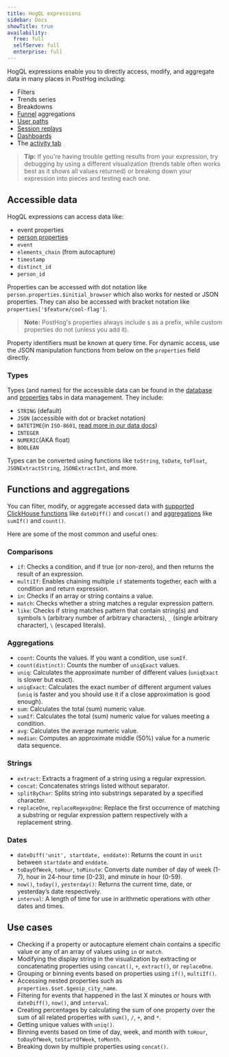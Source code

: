 ```yaml
---
title: HogQL expressions
sidebar: Docs
showTitle: true
availability:
  free: full
  selfServe: full
  enterprise: full
---
```



HogQL expressions enable you to directly access, modify, and aggregate data in many places in PostHog including:

- Filters
- Trends series
- Breakdowns
- [Funnel](/docs/product-analytics/funnels) aggregations
- [User paths](/docs/product-analytics/paths)
- [Session replays](/docs/session-replay)
- [Dashboards](/docs/product-analytics/dashboards)
- The [activity tab](https://us.posthog.com/events)

<ProductScreenshot
    imageLight={trendsbreakdownLight} 
    imageDark={trendsbreakdownDark}
    alt="HogQL trends breakdown filter" 
    classes="rounded"
/>

> **Tip:** If you're having trouble getting results from your expression, try debugging by using a different visualization (trends table often works best as it shows all values returned) or breaking down your expression into pieces and testing each one.

## Accessible data

HogQL expressions can access data like:

- event properties
- [person properties](/docs/product-analytics/user-properties)
- `event`
- `elements_chain` (from autocapture)
- `timestamp`
- `distinct_id`
- `person_id`

Properties can be accessed with dot notation like `person.properties.$initial_browser` which also works for nested or JSON properties. They can also be accessed with bracket notation like `properties['$feature/cool-flag']`.

> **Note:** PostHog's properties always include `$` as a prefix, while custom properties do not (unless you add it).

Property identifiers must be known at query time. For dynamic access, use the JSON manipulation functions from below on the `properties` field directly.

### Types

Types (and names) for the accessible data can be found in the [database](https://us.posthog.com/data-management/database) and [properties](https://us.posthog.com/data-management/properties) tabs in data management. They include:

- `STRING` (default)
- `JSON` (accessible with dot or bracket notation)
- `DATETIME`(in `ISO-8601`, [read more in our data docs](/docs/data/timestamps))
- `INTEGER`
- `NUMERIC`(AKA float)
- `BOOLEAN`

Types can be converted using functions like `toString`, `toDate`, `toFloat`, `JSONExtractString`, `JSONExtractInt`, and more.

## Functions and aggregations

You can filter, modify, or aggregate accessed data with [supported ClickHouse functions](/docs/hogql/clickhouse-functions) like `dateDiff()` and `concat()` and [aggregations](/docs/hogql/aggregations) like `sumIf()` and `count()`.

Here are some of the most common and useful ones:

### Comparisons

- `if`: Checks a condition, and if true (or non-zero), and then returns the result of an expression.
- `multiIf`: Enables chaining multiple `if` statements together, each with a condition and return expression.
- `in`: Checks if an array or string contains a value.
- `match`: Checks whether a string matches a regular expression pattern.
- `like`: Checks if string matches pattern that contain string(s) and symbols `%` (arbitrary number of arbitrary characters), `_` (single arbitrary character), `\` (escaped literals).

### Aggregations

- `count`: Counts the values. If you want a condition, use `sumIf`.
- `count(distinct)`: Counts the number of `uniqExact` values.
- `uniq`: Calculates the approximate number of different values (`uniqExact` is slower but exact).
- `uniqExact`: Calculates the exact number of different argument values (`uniq` is faster and you should use it if a close approximation is good enough).
- `sum`: Calculates the total (sum) numeric value.
- `sumIf`: Calculates the total (sum) numeric value for values meeting a condition.
- `avg`: Calculates the average numeric value.
- `median`: Computes an approximate middle (50%) value for a numeric data sequence.

### Strings

- `extract`: Extracts a fragment of a string using a regular expression.
- `concat`: Concatenates strings listed without separator.
- `splitByChar`: Splits string into substrings separated by a specified character.
- `replaceOne`, `replaceRegexpOne`: Replace the first occurrence of matching a substring or regular expression pattern respectively with a replacement string.

### Dates

- `dateDiff('unit', startdate, enddate)`: Returns the count in `unit` between `startdate` and `enddate`.
- `toDayOfWeek`, `toHour`, `toMinute`: Converts date number of day of week (1-7), hour in 24-hour time (0-23), and minute in hour (0-59).
- `now()`, `today()`, `yesterday()`: Returns the current time, date, or yesterday’s date respectively.
- `interval`: A length of time for use in arithmetic operations with other dates and times.

## Use cases

- Checking if a property or autocapture element chain contains a specific value or any of an array of values using `in` or `match`.
- Modifying the display string in the visualization by extracting or concatenating properties using `concat()`, `+`, `extract()`, or `replaceOne`.
- Grouping or binning events based on properties using `if()`, `multiIf()`.
- Accessing nested properties such as `properties.$set.$geoip_city_name`.
- Filtering for events that happened in the last X minutes or hours with `dateDiff()`, `now()`, and `interval`.
- Creating percentages by calculating the sum of one property over the sum of all related properties with `sum()`, `/`, `+`, and `*`.
- Getting unique values with `uniq()`.
- Binning events based on time of day, week, and month with `toHour`, `toDayOfWeek`, `toStartOfWeek`, `toMonth`.
- Breaking down by multiple properties using `concat()`.
